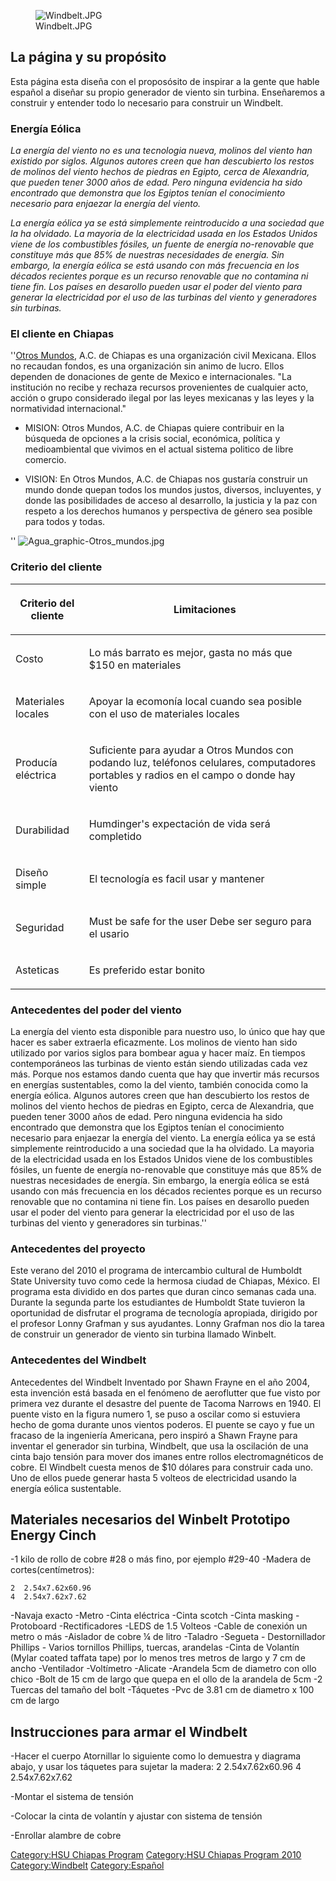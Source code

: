 {{HSU Chiapas header}}
{{Lang|[[HSU Chiapas Windbelt ASE|English]] - [[HSU Chiapas Windbelt Español|Español]]}}
{{TOCright}}
[[File:Windbelt.JPG|thumb|left]]
==La página y su propósito==
Esta página esta diseña con el proposósito de inspirar a la gente que hable español a diseñar su propio generador de viento sin turbina. Enseñaremos a construir y entender todo lo necesario para construir un Windbelt. 

===Energía Eólica===
''La energía del viento no es una tecnologia nueva, molinos del viento han existido por siglos. Algunos autores creen que han descubierto los restos de molinos del viento hechos de piedras en Egipto, cerca de Alexandria, que pueden tener 3000 años de edad. Pero ninguna evidencia ha sido encontrado que demonstra que los Egiptos tenían el conocimiento necesario para enjaezar la energía del viento.'' 

''La energía eólica ya se está simplemente reintroducido a una sociedad que la ha olvidado. La mayoria de la electricidad usada en los Estados Unidos viene de los combustibles fósiles, un fuente de energía no-renovable que constituye más que 85% de nuestras necesidades de energía. Sin embargo, la energía eólica se está usando con más frecuencia en los décados recientes porque es un recurso renovable que no contamina&nbsp;ni tiene&nbsp;fin. Los países en desarollo&nbsp;pueden usar el poder del viento para generar la electricidad por el uso de las turbinas del viento y generadores sin turbinas.''

===El cliente en Chiapas===
''[http://www.otrosmundoschiapas.org/ Otros Mundos], A.C. de Chiapas es una organización civil Mexicana. Ellos no recaudan fondos, es una organización sin animo de lucro. Ellos dependen de donaciones de gente de Mexico e internacionales. "La institución no recibe y rechaza recursos provenientes de cualquier acto, acción o grupo considerado ilegal por las leyes mexicanas y las leyes y la normatividad internacional."

*MISION: Otros Mundos, A.C. de Chiapas quiere contribuir en la búsqueda de opciones a la crisis social, económica, política y medioambiental que vivimos en el actual sistema politico de libre comercio.

*VISION: En Otros Mundos, A.C. de Chiapas nos gustaría construir un mundo donde quepan todos los mundos justos, diversos, incluyentes, y donde las posibilidades de acceso al desarrollo, la justicia y la paz con respeto a los derechos humanos y perspectiva de género sea posible para todos y todas.
''
[[Image:Agua graphic-Otros mundos.jpg|center|left]]

===Criterio del cliente===
{| class="wikitable"
|-
! Criterio del cliente 
! Limitaciones
|-
| Costo 
| Lo más barrato es mejor, gasta no más que $150 en materiales
|-
| Materiales locales 
| Apoyar la ecomonía local cuando sea posible con el uso de materiales locales
|-
| Producía eléctrica
|  Suficiente para ayudar a Otros Mundos con podando luz, teléfonos celulares, computadores portables y radios en el campo o donde hay viento
|-
| Durabilidad 
| Humdinger's expectación de vida será completido
|-
| Diseño simple 
| El tecnología es facil usar y mantener
|-
| Seguridad 
| Must be safe for the user Debe ser seguro para el usario
|-
| Asteticas 
| Es preferido estar bonito
|}

===Antecedentes del poder del viento===
La energía del viento esta disponible para nuestro uso, lo único que hay que hacer es saber extraerla eficazmente. Los molinos de viento han sido utilizado por varios siglos para bombear agua y hacer maíz. En tiempos contemporáneos las turbinas de viento están siendo utilizadas cada vez más. Porque nos estamos dando cuenta que hay que invertir más recursos en energías sustentables, como la del viento, también conocida como la energía eólica.
Algunos autores creen que han descubierto los restos de molinos del viento hechos de piedras en Egipto, cerca de Alexandria, que pueden tener 3000 años de edad. Pero ninguna evidencia ha sido encontrado que demonstra que los Egiptos tenían el conocimiento necesario para enjaezar la energía del viento. La energía eólica ya se está simplemente reintroducido a una sociedad que la ha olvidado. La mayoria de la electricidad usada en los Estados Unidos viene de los combustibles fósiles, un fuente de energía no-renovable que constituye más que 85% de nuestras necesidades de energía. Sin embargo, la energía eólica se está usando con más frecuencia en los décados recientes porque es un recurso renovable que no contamina&nbsp;ni tiene&nbsp;fin. Los países en desarollo&nbsp;pueden usar el poder del viento para generar la electricidad por el uso de las turbinas del viento y generadores sin turbinas.''

===Antecedentes del proyecto===
Este verano del 2010 el programa de intercambio cultural de Humboldt State University tuvo como cede la hermosa ciudad de Chiapas, México.  El programa esta dividido en dos partes que duran cinco semanas cada una. Durante la segunda parte los estudiantes de Humboldt State tuvieron la oportunidad de disfrutar el programa de tecnología apropiada, dirigido por el profesor Lonny Grafman y sus ayudantes. Lonny Grafman nos dio la tarea de construir un generador de viento sin turbina llamado Winbelt.

===Antecedentes del Windbelt===
Antecedentes del Windbelt
Inventado por Shawn Frayne en el  año 2004, esta invención está basada en el fenómeno de aeroflutter que fue visto por primera vez durante el desastre del puente de Tacoma Narrows en 1940.  El puente visto en la figura numero 1, se puso a oscilar como si estuviera hecho de goma durante unos vientos poderos. El puente se cayo y fue un fracaso de la ingeniería Americana, pero inspiró a Shawn Frayne para inventar el generador sin turbina, Windbelt, que usa la oscilación de una cinta bajo
tensión para mover dos imanes entre rollos electromagnéticos de cobre. El Windbelt cuesta menos de $10 dólares para construir cada uno. Uno de ellos puede generar hasta 5 volteos de electricidad usando la energía eólica sustentable. 

==Materiales necesarios del Winbelt Prototipo Energy Cinch==
-1 kilo de rollo de cobre #28 o más fino, por ejemplo #29-40
-Madera de cortes(centímetros): 
 2  2.54x7.62x60.96
 4  2.54x7.62x7.62
-Navaja exacto
-Metro
-Cinta eléctrica
-Cinta scotch
-Cinta masking 
-Protoboard
-Rectificadores
-LEDS de 1.5 Volteos
-Cable de conexión un metro o más
-Aislador de cobre ¼ de litro
-Taladro
-Segueta
- Destornillador Phillips
- Varios tornillos Phillips, tuercas, arandelas
-Cinta de Volantín (Mylar coated taffata tape) por lo menos tres metros de largo y 7    cm de ancho
-Ventilador 
-Voltímetro
-Alicate
-Arandela 5cm de diametro con ollo chico 
-Bolt de 15 cm de largo que quepa en el ollo de la arandela de 5cm
-2 Tuercas del tamaño del bolt
-Táquetes
-Pvc de 3.81 cm de diametro x 100 cm de largo

==Instrucciones para armar el Windbelt==
-Hacer el cuerpo
Atornillar lo siguiente como lo demuestra y diagrama abajo, y usar los táquetes para sujetar la madera:
2  2.54x7.62x60.96
4  2.54x7.62x7.62


-Montar el sistema de tensión 

-Colocar la cinta de volantín y ajustar con sistema de tensión

-Enrollar alambre de cobre

[[Category:HSU Chiapas Program]]
[[Category:HSU Chiapas Program 2010]]
[[Category:Windbelt]]
[[Category:Español]]